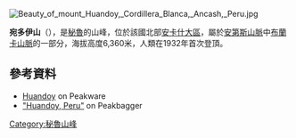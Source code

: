 [[Image:Beauty_of_mount_Huandoy,_Cordillera_Blanca,_Ancash,_Peru.jpg|right]]
{{Coord|9|1|43|S|77|39|56|W|display=title}}

'''宛多伊山'''（{{lang-es|Huandoy}}），是[[秘魯|秘魯]]的山峰，位於該國北部[[安卡什大區|安卡什大區]]，屬於[[安第斯山脈|安第斯山脈]]中[[布蘭卡山脈|布蘭卡山脈]]的一部分，海拔高度6,360米，人類在1932年首次登頂。

==參考資料==
* [https://web.archive.org/web/20150620190129/http://www.peakware.com/peaks.html?pk=110 Huandoy] on Peakware
* [http://www.peakbagger.com/peak.aspx?pid=8461 "Huandoy, Peru"]{{Wayback|url=http://www.peakbagger.com/peak.aspx?pid=8461 |date=20140903222255 }} on Peakbagger

{{Peru-geo-stub}}
[[Category:秘魯山峰|Category:秘魯山峰]]